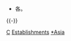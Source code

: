 {{commonscat|Establishments in Asia}}
{{portal|亞洲}}
*各'''{{C|各世紀亞洲|世紀}}{{C|亞洲建立}}'''。
{{-}}
[[Category:亞洲建立|C]]
[[Category:各世紀亞洲|Establishments]]
[[Category:各世紀各大洲建立|*Asia]]
